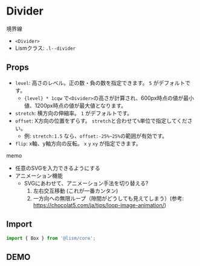 
# Divider

境界線

- `<Divider>`
- Lismクラス: `.l--divider`

## Props
- `level`: 高さのレベル。正の数・負の数を指定できます。 `5` がデフォルトです。
	- `{level} * 1cqw` で`<Divider>`の高さが計算され、600px時点の値が最小値、1200px時点の値が最大値となります。
- `stretch`: 横方向の伸縮率。 `1` がデフォルトです。
- `offset`: X方向の位置をずらす。 `stretch`と合わせて`%`単位で指定してください。
	- 例: `stretch:1.5` なら、`offset:-25%~25%`の範囲が有効です。
- `flip`: x軸、y軸方向の反転。 `x` `y` `xy` が指定できます。


memo 
- 任意のSVGを入力できるようにする
- アニメーション機能
	- SVGにあわせて、アニメーション手法を切り替える?
		1. 左右交互移動 (これが一番カンタン)
		2. 一方向への無限ループ（隙間がどうしても見えてしまう）(参考: https://chocolat5.com/ja/tips/loop-image-animation/)


## Import

```js
import { Box } from '@lism/core';
```

## DEMO

<Tabs alignfull>
	<TabItem index={0} isConstrained isFlow label="Line">
		<LineDemo />
	</TabItem>
	<TabItem index={1} isConstrained isFlow label="Wave">
		<WaveDemo />
	</TabItem>
	<TabItem index={2} isConstrained isFlow label="Arrow">
		<ArrowDemo />
	</TabItem>
	<TabItem index={3} isConstrained isFlow label="Circle">
		<CircleDemo />
	</TabItem>
</Tabs>


